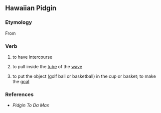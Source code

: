 ==Hawaiian Pidgin==

===Etymology===
From {{etyl|haw|hwc}}

===Verb===
{{head|hwc|verb}}

# {{context|slang|lang=hwc}} to have intercourse
# {{context|surfing|slang|lang=hwc}} to pull inside the [[tube]] of the [[wave]]
# {{context|sports|slang|lang=hwc}} to put the object (golf ball or basketball) in the cup or basket; to make the [[goal]]

===References===
* ''Pidgin To Da Max''<!--eh?-->